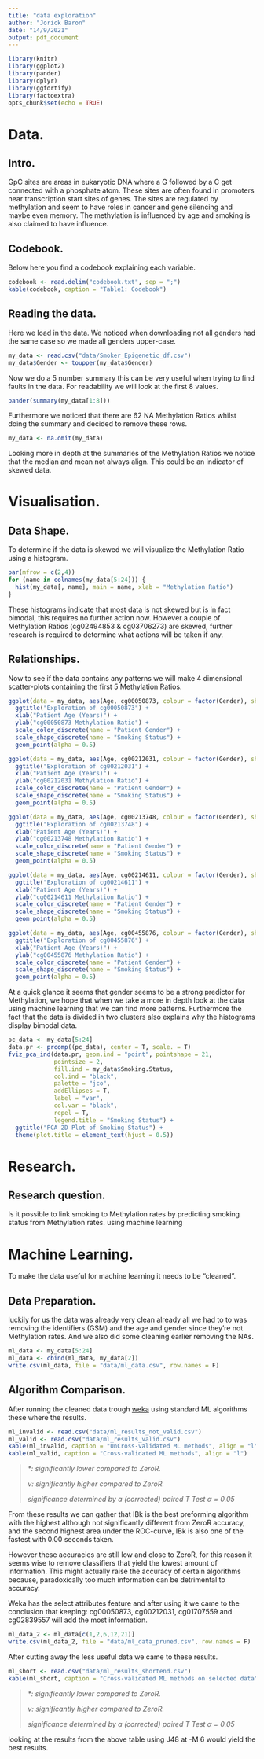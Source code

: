 ```yaml
---
title: "data exploration"
author: "Jorick Baron"
date: "14/9/2021"
output: pdf_document
---
```


```r
library(knitr)
library(ggplot2)
library(pander)
library(dplyr)
library(ggfortify)
library(factoextra)
opts_chunk$set(echo = TRUE)
```

# Data.

## Intro.

GpC sites are areas in eukaryotic DNA where a G followed by a C get connected with a phosphate atom. These sites are often found in promoters near transcription start sites of genes. The sites are regulated by methylation and seem to have roles in cancer and gene silencing and maybe even memory. The methylation is influenced by age and smoking is also claimed to have influence.

## Codebook.

Below here you find a codebook explaining each variable.

```r
codebook <- read.delim("codebook.txt", sep = ";")
kable(codebook, caption = "Table1: Codebook")
```

## Reading the data.

Here we load in the data. We noticed when downloading not all genders had the same case so we made all genders upper-case.

```r
my_data <- read.csv("data/Smoker_Epigenetic_df.csv")
my_data$Gender <- toupper(my_data$Gender)
```

Now we do a 5 number summary this can be very useful when trying to find faults in the data. For readability we will look at the first 8 values.

```r
pander(summary(my_data[1:8]))
```

Furthermore we noticed that there are 62 NA Methylation Ratios whilst doing the summary and decided to remove these rows.

```r
my_data <- na.omit(my_data)
```

Looking more in depth at the summaries of the Methylation Ratios we notice that the median and mean not always align. This could be an indicator of skewed data.

# Visualisation.

## Data Shape.

To determine if the data is skewed we will visualize the Methylation Ratio using a histogram.

```r
par(mfrow = c(2,4))
for (name in colnames(my_data[5:24])) {
  hist(my_data[, name], main = name, xlab = "Methylation Ratio")
}
```

These histograms indicate that most data is not skewed but is in fact bimodal, this requires no further action now. However a couple of Methylation Ratios (cg02494853 & cg03706273) are skewed, further research is required to determine what actions will be taken if any.

## Relationships.

Now to see if the data contains any patterns we will make 4 dimensional scatter-plots containing the first 5 Methylation Ratios.

```r
ggplot(data = my_data, aes(Age, cg00050873, colour = factor(Gender), shape = factor(Smoking.Status))) +
  ggtitle("Exploration of cg00050873") +
  xlab("Patient Age (Years)") +
  ylab("cg00050873 Methylation Ratio") +
  scale_color_discrete(name = "Patient Gender") +
  scale_shape_discrete(name = "Smoking Status") +
  geom_point(alpha = 0.5)

ggplot(data = my_data, aes(Age, cg00212031, colour = factor(Gender), shape = factor(Smoking.Status))) +
  ggtitle("Exploration of cg00212031") +
  xlab("Patient Age (Years)") +
  ylab("cg00212031 Methylation Ratio") +
  scale_color_discrete(name = "Patient Gender") +
  scale_shape_discrete(name = "Smoking Status") +
  geom_point(alpha = 0.5)

ggplot(data = my_data, aes(Age, cg00213748, colour = factor(Gender), shape = factor(Smoking.Status))) +
  ggtitle("Exploration of cg00213748") +
  xlab("Patient Age (Years)") +
  ylab("cg00213748 Methylation Ratio") +
  scale_color_discrete(name = "Patient Gender") +
  scale_shape_discrete(name = "Smoking Status") +
  geom_point(alpha = 0.5)

ggplot(data = my_data, aes(Age, cg00214611, colour = factor(Gender), shape = factor(Smoking.Status))) +
  ggtitle("Exploration of cg00214611") +
  xlab("Patient Age (Years)") +
  ylab("cg00214611 Methylation Ratio") +
  scale_color_discrete(name = "Patient Gender") +
  scale_shape_discrete(name = "Smoking Status") +
  geom_point(alpha = 0.5)

ggplot(data = my_data, aes(Age, cg00455876, colour = factor(Gender), shape = factor(Smoking.Status))) +
  ggtitle("Exploration of cg00455876") +
  xlab("Patient Age (Years)") +
  ylab("cg00455876 Methylation Ratio") +
  scale_color_discrete(name = "Patient Gender") +
  scale_shape_discrete(name = "Smoking Status") +
  geom_point(alpha = 0.5)
```

At a quick glance it seems that gender seems to be a strong predictor for Methylation, we hope that when we take a more in depth look at the data using machine learning that we can find more patterns. Furthermore the fact that the data is divided in two clusters also explains why the histograms display bimodal data.

```r
pc_data <- my_data[5:24]
data.pr <- prcomp((pc_data), center = T, scale. = T)
fviz_pca_ind(data.pr, geom.ind = "point", pointshape = 21,
             pointsize = 2,
             fill.ind = my_data$Smoking.Status,
             col.ind = "black",
             palette = "jco",
             addEllipses = T,
             label = "var",
             col.var = "black",
             repel = T,
             legend.title = "Smoking Status") +
  ggtitle("PCA 2D Plot of Smoking Status") +
  theme(plot.title = element_text(hjust = 0.5))
```

# Research.

## Research question.

Is it possible to link smoking to Methylation rates by predicting smoking status from Methylation rates. using machine learning

# Machine Learning.

To make the data useful for machine learning it needs to be "cleaned".

## Data Preparation.

luckily for us the data was already very clean already all we had to to was removing the identifiers (GSM) and the age and gender since they're not Methylation rates. And we also did some cleaning earlier removing the NAs.

```r
ml_data <- my_data[5:24]
ml_data <- cbind(ml_data, my_data[2])
write.csv(ml_data, file = "data/ml_data.csv", row.names = F)
```

## Algorithm Comparison.

After running the cleaned data trough [weka](https://www.cs.waikato.ac.nz/ml/weka/) using standard ML algorithms these where the results.

```r
ml_invalid <- read.csv("data/ml_results_not_valid.csv")
ml_valid <- read.csv("data/ml_results_valid.csv")
kable(ml_invalid, caption = "UnCross-validated ML methods", align = "l")
kable(ml_valid, caption = "Cross-validated ML methods", align = "l")
```

> *\*: significantly lower compared to ZeroR.*
>
> *v: significantly higher compared to ZeroR.*
>
> *significance determined by a (corrected) paired T Test* $\alpha$ *= 0.05*

\newpage

From these results we can gather that IBk is the best preforming algorithm with the highest although not significantly different from ZeroR accuracy, and the second highest area under the ROC-curve, IBk is also one of the fastest with 0.00 seconds taken.

However these accuracies are still low and close to ZeroR, for this reason it seems wise to remove classifiers that yield the lowest amount of information. This might actually raise the accuracy of certain algorithms because, paradoxically too much information can be detrimental to accuracy.

Weka has the select attributes feature and after using it we came to the conclusion that keeping: cg00050873, cg00212031, cg01707559 and cg02839557 will add the most information.

```r
ml_data_2 <- ml_data[c(1,2,6,12,21)]
write.csv(ml_data_2, file = "data/ml_data_pruned.csv", row.names = F)
```

After cutting away the less useful data we came to these results.

```r
ml_short <- read.csv("data/ml_results_shortend.csv")
kable(ml_short, caption = "Cross-validated ML methods on selected data", align = "l")
```

> *\*: significantly lower compared to ZeroR.*
>
> *v: significantly higher compared to ZeroR.*
>
> *significance determined by a (corrected) paired T Test* $\alpha$ *= 0.05*

looking at the results from the above table using J48 at -M 6 would yield the best results.
